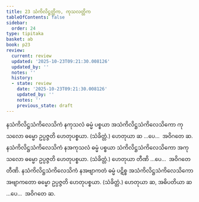 ```yaml
---
title: 23 သံကိလိဋ္ဌတ္တိက, ကုသလတ္တိက
tableOfContents: false
sidebar:
  order: 24
type: tipitaka
basket: ab
book: p23
review:
  current: review
  updated: '2025-10-23T09:21:30.008126'
  updated_by: ''
  notes: ''
  history:
  - state: review
    date: '2025-10-23T09:21:30.008126'
    updated_by: ''
    notes: ''
    previous_state: draft
---
```



<ReviewStatus review={frontmatter.review} showDetails={true} />

<HypothesisAnnotation frontmatter={frontmatter} />

<DynamicBreadcrumb />

<Division number="32" book="p23" e="ch" v="40" p="412">

<Paragraph number="103" book="p23">
နသံကိလိဋ္ဌသံကိလေသိကံ နကုသလံ ဓမ္မံ ပစ္စယာ အသံကိလိဋ္ဌသံကိလေသိကော ကုသလော ဓမ္မော ဥပ္ပဇ္ဇတိ ဟေတုပစ္စယာ. (သံခိတ္တံ.) ဟေတုယာ ဆ …ပေ…  အဝိဂတေ ဆ.
</Paragraph>

<Paragraph number="104" book="p23">
နသံကိလိဋ္ဌသံကိလေသိကံ နအကုသလံ ဓမ္မံ ပစ္စယာ သံကိလိဋ္ဌသံကိလေသိကော အကုသလော ဓမ္မော ဥပ္ပဇ္ဇတိ ဟေတုပစ္စယာ. (သံခိတ္တံ.) ဟေတုယာ တီဏိ …ပေ…  အဝိဂတေ တီဏိ.
</Paragraph>

<Paragraph number="105" book="p23">
နသံကိလိဋ္ဌသံကိလေသိကံ နအဗျာကတံ ဓမ္မံ ပဋိစ္စ အသံကိလိဋ္ဌသံကိလေသိကော အဗျာကတော ဓမ္မော ဥပ္ပဇ္ဇတိ ဟေတုပစ္စယာ. (သံခိတ္တံ.) ဟေတုယာ ဆ, အဓိပတိယာ ဆ …ပေ…  အဝိဂတေ ဆ.
</Paragraph>
</Division>